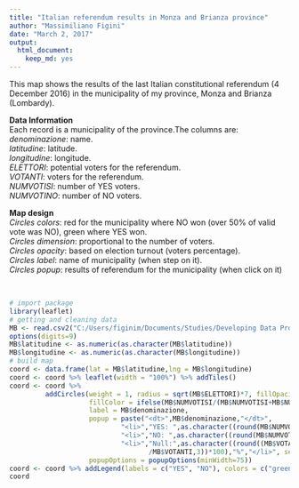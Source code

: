 ---
title: "Italian referendum results in Monza and Brianza province"
author: "Massimiliano Figini"
date: "March 2, 2017"
output: 
  html_document: 
    keep_md: yes
---

This map shows the results of the last Italian constitutional referendum (4 December 2016) in the municipality of my province, Monza and Brianza (Lombardy).  


**Data Information**  
Each record is a municipality of the province.The columns are:  
*denominazione*: name.  
*latitudine*: latitude.  
*longitudine*: longitude.  
*ELETTORI*: potential voters for the referendum.  
*VOTANTI*: voters for the referendum.  
*NUMVOTISI*: number of YES voters.  
*NUMVOTINO*: number of NO voters.

**Map design**  
*Circles colors*: red for the municipality where NO won (over 50% of valid vote was NO), green where YES won.  
*Circles dimension*: proportional to the number of voters.  
*Circles opacity*: based on election turnout (voters percentage).  
*Circles label*: name of municipality (when step on it).  
*Circles popup*: results of referendum for the municipality (when click on it) 

</br>

```{r code, echo=TRUE}
# import package
library(leaflet)
# getting and cleaning data
MB <- read.csv2("C:/Users/figinim/Documents/Studies/Developing Data Products/Course Project 1/Final_MB.csv")
options(digits=9)
MB$latitudine <- as.numeric(as.character(MB$latitudine))
MB$longitudine <- as.numeric(as.character(MB$longitudine))
# build map
coord <- data.frame(lat = MB$latitudine,lng = MB$longitudine)
coord <- coord %>% leaflet(width = "100%") %>% addTiles()
coord <- coord %>% 
         addCircles(weight = 1, radius = sqrt(MB$ELETTORI)*7, fillOpacity=(MB$VOTANTI/MB$ELETTORI)^7, 
                    fillColor = ifelse(MB$NUMVOTISI/(MB$NUMVOTISI+MB$NUMVOTINO)>0.5,"green","red"), 
                    label = MB$denominazione, 
                    popup = paste("<dt>",MB$denominazione,"</dt>",
                            "<li>","YES: ",as.character((round(MB$NUMVOTISI/MB$VOTANTI,3))*100),"%","</li>",
                            "<li>","NO: ",as.character((round(MB$NUMVOTINO/MB$VOTANTI,3))*100),"%","</li>", 
                            "<li>","Null:",as.character((round((MB$VOTANTI-(MB$NUMVOTISI+MB$NUMVOTINO))
                                   /MB$VOTANTI,3))*100),"%","</li>", sep=""), 
                    popupOptions = popupOptions(minWidth=75))
coord <- coord %>% addLegend(labels = c("YES", "NO"), colors = c("green", "red"))
coord
```